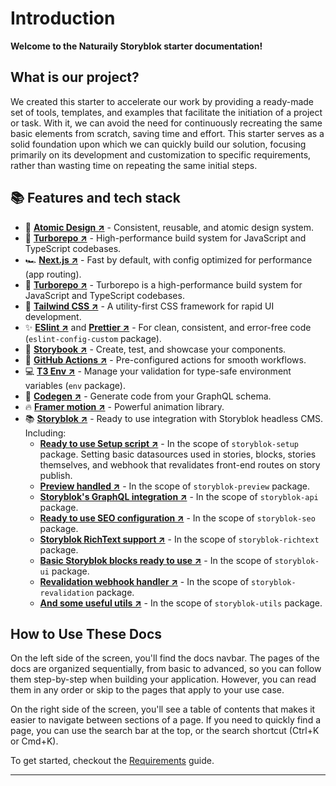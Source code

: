 
# Introduction

**Welcome to the Naturaily Storyblok starter documentation!**

## What is our project?

We created this starter to accelerate our work by providing a ready-made set of tools, templates, and examples that facilitate the initiation of a project or task. With it, we can avoid the need for continuously recreating the same basic elements from scratch, saving time and effort. This starter serves as a solid foundation upon which we can quickly build our solution, focusing primarily on its development and customization to specific requirements, rather than wasting time on repeating the same initial steps.

## 📚 Features and tech stack

- 💎 **[Atomic Design ↗](https://atomicdesign.bradfrost.com/chapter-2/)** - Consistent, reusable, and atomic design system.
- 🙌 **[Turborepo ↗](https://turbo.build/repo)** - High-performance build system for JavaScript and TypeScript codebases.
- 🏎️ **[Next.js ↗](https://nextjs.org/)** - Fast by default, with config optimized for performance (app routing).
- 🌈 **[Turborepo ↗](https://turbo.build/repo)** - Turborepo is a high-performance build system for JavaScript and TypeScript codebases.
- 💅 **[Tailwind CSS ↗](https://tailwindcss.com/)** - A utility-first CSS framework for rapid UI development.
- ✨ **[ESlint ↗](https://eslint.org/)** and **[Prettier ↗](https://prettier.io/)** - For clean, consistent, and error-free code (`eslint-config-custom` package).
- 📕 **[Storybook ↗](https://storybook.js.org/)** - Create, test, and showcase your components.
- 🚀 **[GitHub Actions ↗](https://github.com/features/actions)** - Pre-configured actions for smooth workflows.
- 💻 **[T3 Env ↗](https://env.t3.gg/)** - Manage your validation for type-safe environment variables (`env` package).
- 🧬 **[Codegen ↗](https://the-guild.dev/graphql/codegen)** - Generate code from your GraphQL schema.
- 🔥 **[Framer motion ↗](https://www.framer.com/motion/)** - Powerful animation library.
- 📚 **[Storyblok ↗](https://www.storyblok.com/)** - Ready to use integration with Storyblok headless CMS. Including:
  - **[Ready to use Setup script ↗](https://www.storyblok.com/docs/guide/essentials/visual-editor)** - In the scope of `storyblok-setup` package. Setting basic datasources used in stories, blocks, stories themselves, and webhook that revalidates front-end routes on story publish.
  - **[Preview handled ↗](https://www.storyblok.com/docs/guide/essentials/visual-editor)** - In the scope of `storyblok-preview` package.
  - **[Storyblok's GraphQL integration ↗](https://gapi-browser.storyblok.com/?token=insert-here-your-access-token)** - In the scope of `storyblok-api` package.
  - **[Ready to use SEO configuration ↗](https://www.storyblok.com/apps/seo)** - In the scope of `storyblok-seo` package.
  - **[Storyblok RichText support ↗](https://www.storyblok.com/docs/richtext-field)** - In the scope of `storyblok-richtext` package.
  - **[Basic Storyblok blocks ready to use ↗](https://www.storyblok.com/docs/richtext-field)** - In the scope of `storyblok-ui` package.
  - **[Revalidation webhook handler ↗](https://www.storyblok.com/docs/richtext-field)** - In the scope of `storyblok-revalidation` package.
  - **[And some useful utils ↗](https://www.storyblok.com/docs/richtext-field)** - In the scope of `storyblok-utils` package.

## How to Use These Docs

On the left side of the screen, you'll find the docs navbar. The pages of the docs are organized sequentially, from basic to advanced, so you can follow them step-by-step when building your application. However, you can read them in any order or skip to the pages that apply to your use case.

On the right side of the screen, you'll see a table of contents that makes it easier to navigate between sections of a page. If you need to quickly find a page, you can use the search bar at the top, or the search shortcut (Ctrl+K or Cmd+K).

To get started, checkout the [Requirements](/getting-started/requirements) guide.

---

<Cards>
  <Card title="Requirements" href="/getting-started/requirements" arrow />
  <Card title="Installation" href="/getting-started/installation" arrow />
  <Card title="Deploy on Vercel" href="/getting-started/deploy-on-vercel" arrow />
  <Card title="Project structure" href="/project-structure" arrow />
</Cards>
